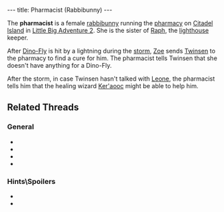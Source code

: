 ---
title: Pharmacist (Rabbibunny)
---

{{twinsunica import}}{{Infobox Character
 |image=Pharmacist.png
 |race=rabbibunny
 |gender=female
 |size=average
 |age=adult
 |magical=
 |lba1=
 |lba2=oui
 |alignment=
 |occupation=
 |requires=
 |amount=
 |fam1=
 |fam2=
 |planet=
 |island=
 |building=
}}

The '''pharmacist''' is a female [[rabbibunny]] running the [[pharmacy]] on [[Citadel Island]] in [[Little Big Adventure 2]]. She is the sister of [[Raph]], the [[lighthouse]] keeper.

After [[Dino-Fly]] is hit by a lightning during the [[storm]], [[Zoe]] sends [[Twinsen]] to the pharmacy to find a cure for him. The pharmacist tells Twinsen that she doesn't have anything for a Dino-Fly.

After the storm, in case Twinsen hasn't talked with [[Leone]], the pharmacist tells him that the healing wizard [[Ker'aooc]] might be able to help him.

== Related Threads ==
=== General ===
* {{thread|id=4091|title=Quote #340, from Little Big Adventure 2\Twinsen's Odyssey}}
* {{thread|id=3650|title=Twinsen is having an affair?}}
* {{thread|id=3121|title=Another quotes from LBA...}}
* {{thread|id=155|title=Twinsun - a happy jolly place? I THINK NOT}}

=== Hints\Spoilers ===
* {{thread|id=3937|title=LBA2: quetch and Pharmacist}}
* {{thread|id=1413|title=Unsolved mysteries}}


<!-- remove these category links when they're all automated by categorizers...
[[Category: Rabbibunnies]]
[[Category: Female characters]]
[[Category: Average characters]]
[[Category: Adult characters]]
[[Category: Citadel Island inhabitants]] -->